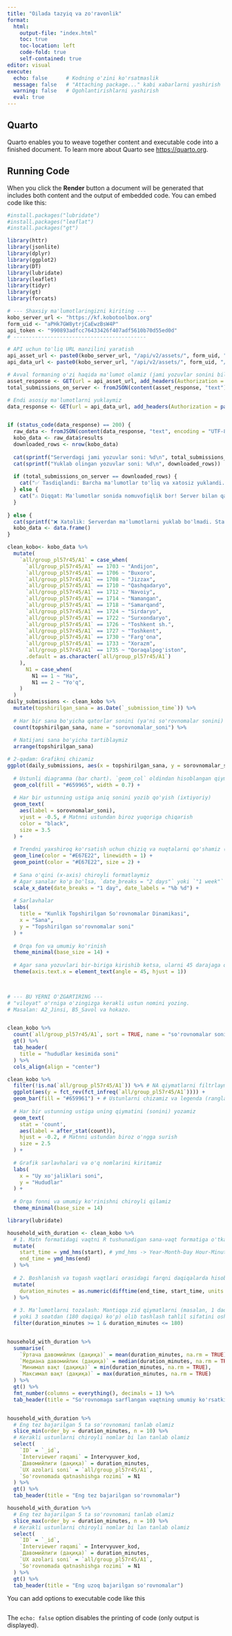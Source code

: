 ```yaml
---
title: "Oilada tazyiq va zo'ravonlik"
format: 
  html:
    output-file: "index.html" 
    toc: true
    toc-location: left
    code-fold: true
    self-contained: true
editor: visual
execute:
  echo: false      # Kodning o'zini ko'rsatmaslik
  message: false   # "Attaching package..." kabi xabarlarni yashirish
  warning: false   # Ogohlantirishlarni yashirish
  eval: true 
---
```


## Quarto

Quarto enables you to weave together content and executable code into a finished document. To learn more about Quarto see <https://quarto.org>.

## Running Code

When you click the **Render** button a document will be generated that includes both content and the output of embedded code. You can embed code like this:

```r

#install.packages("lubridate")
#install.packages("leaflat")
#install.packages("gt")

library(httr)
library(jsonlite)
library(dplyr)
library(ggplot2)
library(DT)
library(lubridate)
library(leaflet)
library(tidyr)
library(gt)
library(forcats)

# --- Shaxsiy ma'lumotlaringizni kiriting ---
kobo_server_url <- "https://kf.kobotoolbox.org"
form_uid <- "aPHk7GW8ytrjCaEwzBsW4P" 
api_token <- "990893adfcc76433426f407adf5610b70d55ed0d"
# -------------------------------------------

# API uchun to'liq URL manzilini yaratish
api_asset_url <- paste0(kobo_server_url, "/api/v2/assets/", form_uid, ".json")
api_data_url <- paste0(kobo_server_url, "/api/v2/assets/", form_uid, "/data.json")

# Avval formaning o'zi haqida ma'lumot olamiz (jami yozuvlar sonini bilish uchun)
asset_response <- GET(url = api_asset_url, add_headers(Authorization = paste("Token", api_token)))
total_submissions_on_server <- fromJSON(content(asset_response, "text"))$deployment__submission_count

# Endi asosiy ma'lumotlarni yuklaymiz
data_response <- GET(url = api_data_url, add_headers(Authorization = paste("Token", api_token)))


if (status_code(data_response) == 200) {
  raw_data <- fromJSON(content(data_response, "text", encoding = "UTF-8"))
  kobo_data <- raw_data$results
  downloaded_rows <- nrow(kobo_data)
  
  cat(sprintf("Serverdagi jami yozuvlar soni: %d\n", total_submissions_on_server))
  cat(sprintf("Yuklab olingan yozuvlar soni: %d\n", downloaded_rows))
  
  if (total_submissions_on_server == downloaded_rows) {
    cat("✅ Tasdiqlandi: Barcha ma'lumotlar to'liq va xatosiz yuklandi.\n")
  } else {
    cat("⚠️ Diqqat: Ma'lumotlar sonida nomuvofiqlik bor! Server bilan qayta tekshiring.\n")
  }
  
} else {
  cat(sprintf("❌ Xatolik: Serverdan ma'lumotlarni yuklab bo'lmadi. Status kodi: %d\n", status_code(data_response)))
  kobo_data <- data.frame() 
}

clean_kobo<- kobo_data %>%
  mutate(
    `all/group_pl57r45/A1` = case_when(
      `all/group_pl57r45/A1` == 1703 ~ "Andijon",
      `all/group_pl57r45/A1` == 1706 ~ "Buxoro",
      `all/group_pl57r45/A1` == 1708 ~ "Jizzax",
      `all/group_pl57r45/A1` == 1710 ~ "Qashqadaryo",
      `all/group_pl57r45/A1` == 1712 ~ "Navoiy",
      `all/group_pl57r45/A1` == 1714 ~ "Namangan",
      `all/group_pl57r45/A1` == 1718 ~ "Samarqand",
      `all/group_pl57r45/A1` == 1724 ~ "Sirdaryo",
      `all/group_pl57r45/A1` == 1722 ~ "Surxondaryo",
      `all/group_pl57r45/A1` == 1726 ~ "Toshkent sh.",
      `all/group_pl57r45/A1` == 1727 ~ "Toshkent",
      `all/group_pl57r45/A1` == 1730 ~ "Farg'ona",
      `all/group_pl57r45/A1` == 1733 ~ "Xorazm",
      `all/group_pl57r45/A1` == 1735 ~ "Qoraqalpog'iston",
      .default = as.character(`all/group_pl57r45/A1`)
    ),
      N1 = case_when(
        N1 == 1 ~ "Ha",
        N1 == 2 ~ "Yo'q",
    )
  )  
daily_submissions <- clean_kobo %>%
  mutate(topshirilgan_sana = as.Date(`_submission_time`)) %>%
  
  # Har bir sana bo'yicha qatorlar sonini (ya'ni so'rovnomalar sonini) sanaymiz
  count(topshirilgan_sana, name = "sorovnomalar_soni") %>%
  
  # Natijani sana bo'yicha tartiblaymiz
  arrange(topshirilgan_sana)

# 2-qadam: Grafikni chizamiz
ggplot(daily_submissions, aes(x = topshirilgan_sana, y = sorovnomalar_soni)) +
  
  # Ustunli diagramma (bar chart). `geom_col` oldindan hisoblangan qiymatlar uchun ishlatiladi.
  geom_col(fill = "#659965", width = 0.7) +
  
  # Har bir ustunning ustiga aniq sonini yozib qo'yish (ixtiyoriy)
  geom_text(
    aes(label = sorovnomalar_soni),
    vjust = -0.5, # Matnni ustundan biroz yuqoriga chiqarish
    color = "black",
    size = 3.5
  ) +
  
  # Trendni yaxshiroq ko'rsatish uchun chiziq va nuqtalarni qo'shamiz (ixtiyoriy)
  geom_line(color = "#E67E22", linewidth = 1) +
  geom_point(color = "#E67E22", size = 2) +
  
  # Sana o'qini (x-axis) chiroyli formatlaymiz
  # Agar sanalar ko'p bo'lsa, `date_breaks = "2 days"` yoki `"1 week"` qilib o'zgartirishingiz mumkin
  scale_x_date(date_breaks = "1 day", date_labels = "%b %d") +
  
  # Sarlavhalar
  labs(
    title = "Kunlik Topshirilgan So'rovnomalar Dinamikasi",
    x = "Sana",
    y = "Topshirilgan so'rovnomalar soni"
  ) +
  
  # Orqa fon va umumiy ko'rinish
  theme_minimal(base_size = 14) +
  
  # Agar sana yozuvlari bir-biriga kirishib ketsa, ularni 45 darajaga qiyalashtiramiz
  theme(axis.text.x = element_text(angle = 45, hjust = 1))

  

# --- BU YERNI O'ZGARTIRING ---
# "viloyat" o'rniga o'zingizga kerakli ustun nomini yozing.
# Masalan: A2_Jinsi, B5_Savol va hokazo.


clean_kobo %>%
  count(`all/group_pl57r45/A1`, sort = TRUE, name = "so'rovnomalar soni soni") %>%
  gt() %>%
  tab_header(
    title = "hududlar kesimida soni"
  ) %>%
  cols_align(align = "center")

clean_kobo %>%
  filter(!is.na(`all/group_pl57r45/A1`)) %>% # NA qiymatlarni filtrlaymiz
  ggplot(aes(y = fct_rev(fct_infreq(`all/group_pl57r45/A1`)))) +
  geom_bar(fill = "#659961") + # Ustunlarni chizamiz va legenda (ranglar izohi)ni yashiramiz
  
  # Har bir ustunning ustiga uning qiymatini (sonini) yozamiz
  geom_text(
    stat = 'count', 
    aes(label = after_stat(count)), 
    hjust = -0.2, # Matnni ustundan biroz o'ngga surish
    size = 2.5
  ) +
  
  # Grafik sarlavhalari va o'q nomlarini kiritamiz
  labs(
    x = "Uy xo'jaliklari soni",
    y = "Hududlar"
  ) +
  
  # Orqa fonni va umumiy ko'rinishni chiroyli qilamiz
  theme_minimal(base_size = 14) 

library(lubridate)

household_with_duration <- clean_kobo %>%
  # 1. Matn formatidagi vaqtni R tushunadigan sana-vaqt formatiga o'tkazamiz
  mutate(
    start_time = ymd_hms(start), # ymd_hms -> Year-Month-Day Hour-Minute-Second
    end_time = ymd_hms(end)
  ) %>%
  
  # 2. Boshlanish va tugash vaqtlari orasidagi farqni daqiqalarda hisoblaymiz
  mutate(
    duration_minutes = as.numeric(difftime(end_time, start_time, units = "mins"))
  ) %>%
  
  # 3. Ma'lumotlarni tozalash: Mantiqqa zid qiymatlarni (masalan, 1 daqiqadan kam 
  # yoki 3 soatdan (180 daqiqa) ko'p) olib tashlash tahlil sifatini oshiradi.
  filter(duration_minutes >= 1 & duration_minutes <= 180)


household_with_duration %>%
  summarise(
    `Ўртача давомийлик (дақиқа)` = mean(duration_minutes, na.rm = TRUE),
    `Медиана давомийлик (дақиқа)` = median(duration_minutes, na.rm = TRUE),
    `Минимал вақт (дақиқа)` = min(duration_minutes, na.rm = TRUE),
    `Максимал вақт (дақиқа)` = max(duration_minutes, na.rm = TRUE)
  ) %>%
  gt() %>%
  fmt_number(columns = everything(), decimals = 1) %>%
  tab_header(title = "So'rovnomaga sarflangan vaqtning umumiy ko'rsatkichlari")


household_with_duration %>%
  # Eng tez bajarilgan 5 ta so'rovnomani tanlab olamiz
  slice_min(order_by = duration_minutes, n = 10) %>%
  # Kerakli ustunlarni chiroyli nomlar bi lan tanlab olamiz
  select(
    `ID` = `_id`,
    `Interviewer raqami` = Intervyuver_kod,
    `Давомийлиги (дақиқа)` = duration_minutes,
    `UX azolari soni` = `all/group_pl57r45/A1`,
    `So'rovnomada qatnashishga rozimi` = N1
  ) %>%
  gt() %>%
  tab_header(title = "Eng tez bajarilgan so'rovnomalar")

household_with_duration %>%
  # Eng tez bajarilgan 5 ta so'rovnomani tanlab olamiz
  slice_max(order_by = duration_minutes, n = 10) %>%
  # Kerakli ustunlarni chiroyli nomlar bi lan tanlab olamiz
  select(
    `ID` = `_id`,
    `Interviewer raqami` = Intervyuver_kod,
    `Давомийлиги (дақиқа)` = duration_minutes,
    `UX azolari soni` = `all/group_pl57r45/A1`,
    `So'rovnomada qatnashishga rozimi` = N1
  ) %>%
  gt() %>%
  tab_header(title = "Eng uzoq bajarilgan so'rovnomalar")


```

You can add options to executable code like this

```         
```

The `echo: false` option disables the printing of code (only output is displayed).
